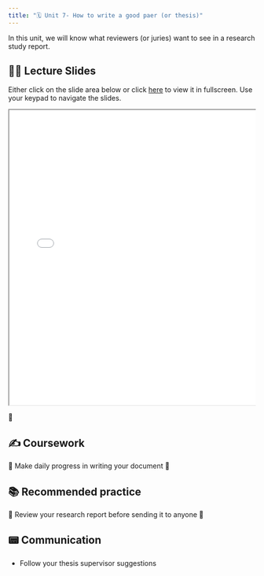 ```yaml
---
title: "🗓️ Unit 7- How to write a good paer (or thesis)"
---
```


In this unit, we will know what reviewers (or juries) want to see in a research study report.


## 👨‍🏫 Lecture Slides 

Either click on the slide area below or click [here](slides.qmd) to view it in fullscreen.
Use your keypad to navigate the slides.

<div class="container" style="position: relative;overflow: hidden;width: 100%;min-height:600px;">
<iframe src="slides.html" style="position=absolute;top: 0;left: 0;bottom: 0;right: 0;width: 100%;min-height:600px;"></iframe>
</div>

🎥 

## ✍️ Coursework

🚧 Make daily progress in writing your document   🚧

## 📚 Recommended practice

🚧 Review your research report before sending it to anyone 🚧

## 📟 Communication

- Follow your thesis supervisor suggestions  